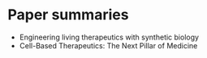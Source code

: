 # Paper summaries

- <Link to="./s41573-021-00285-3">Engineering living therapeutics with synthetic biology</Link>
- <Link to="./scitranslmed.3005568">Cell-Based Therapeutics: The Next Pillar of Medicine</Link>